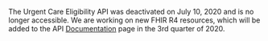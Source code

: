 The Urgent Care Eligibility API was deactivated on July 10, 2020 and is no
longer accessible. We are working on new FHIR R4 resources, which will be
added to the API [Documentation](/explore) page in the 3rd
quarter of 2020.
